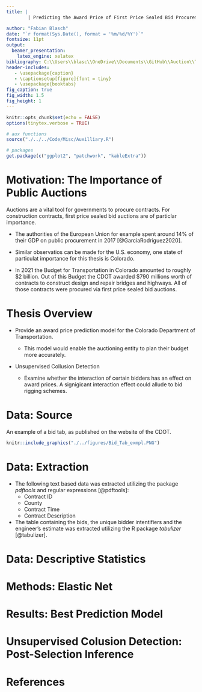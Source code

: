```yaml
---
title: | 
        | Predicting the Award Price of First Price Sealed Bid Procurement Auctions 

author: "Fabian Blasch"
date: "`r format(Sys.Date(), format = '%m/%d/%Y')`"
fontsize: 11pt
output: 
  beamer_presentation:
    latex_engine: xelatex
bibliography: C:\\Users\\blasc\\OneDrive\\Documents\\GitHub\\Auction\\Thesis\\literature.bib
header-includes:
   - \usepackage{caption}
   - \captionsetup[figure]{font = tiny}
   - \usepackage{booktabs}
fig_caption: true
fig_width: 1.5 
fig_height: 1
---
```

```r
knitr::opts_chunk$set(echo = FALSE)
options(tinytex.verbose = TRUE)
```

```r
# aux functions
source("./../../Code/Misc/Auxilliary.R")

# packages
get.package(c("ggplot2", "patchwork", "kableExtra"))
```

# Motivation:  The Importance of Public Auctions

Auctions are a vital tool for governments to procure contracts. For construction contracts, first price sealed bid auctions are of particlar importance.

* The authorities of the European Union for example spent around 14\% of their GDP on public procurement in 2017 [@GarciaRodriguez2020].

* Similar observatios can be made for the U.S. economy, one state of particulat importance for this thesis is Colorado. 

* In 2021 the Budget for Transportation in Colorado amounted to roughly \$2 billion. Out of this Budget the CDOT awarded \$790 millions worth of contracts to construct design and repair bridges and highways. All of those contracts were procured via first price sealed bid auctions.

# Thesis Overview

* Provide an award price prediction model for the Colorado Department of Transportation.

  + This model would enable the auctioning entity to plan their budget more accurately.
  
* Unsupervised Collusion Detection

  + Examine whether the interaction of certain bidders has an effect on award prices. A signigicant interaction effect could allude to bid rigging schemes.

# Data: Source

An example of a bid tab, as published on the website of the CDOT.

```r
knitr::include_graphics("./../figures/Bid_Tab_exmpl.PNG")
```

# Data: Extraction

* The following text based data was extracted utilizing the package *pdftools* and regular expressions [@pdftools]:
  + Contract ID
  + County
  + Contract Time
  + Contract Description

* The table containing the bids, the unique bidder intentifiers and the engineer's estimate was extracted utilizing the R package *tabulizer* [@tabulizer].

# Data: Descriptive Statistics

# Methods: Elastic Net

# Results: Best Prediction Model

# Unsupervised Colusion Detection: Post-Selection Inference

# References
